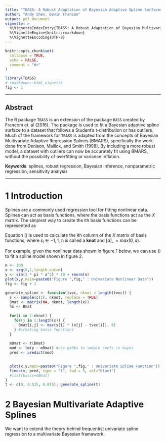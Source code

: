 ```yaml
---
title: "TBASS: A Robust Adaptation of Bayesian Adaptive Spline Surfaces"
author: "Andy Shen, Devin Francom"
output: pdf_document
vignette: >
  %\VignetteIndexEntry{TBASS: A Robust Adaptation of Bayesian Multivariate Adaptive Regression Splines}
  %\VignetteEngine{knitr::rmarkdown}
  %\VignetteEncoding{UTF-8}
---
```


```r
knitr::opts_chunk$set(
  collapse = TRUE,
  echo = FALSE,
  comment = "#>"
)
```

```r
library(TBASS)
# rmarkdown::html_vignette
fig <- 1
```

------------------------

## Abstract

The R package `TBASS` is an extension of the package `BASS` created by Francom et. al (2016). The package is used to fit a Bayesian   adaptive spline surface to a dataset that follows a Student's t-distribution or has outliers. Much of the framework for `TBASS` is adapted from the concepts of Bayesian Multivariate Adaptive Regression Splines (BMARS), specifically the work done from Denison, Mallick, and Smith (1998). By including a more robust model, a dataset with outliers can now be accurately fit using BMARS, without the possibility of overfitting or variance inflation.\newline
  
**Keywords**: splines, robust regression, Bayesian inference, nonparametric regression, sensitivity analysis

------------------------

# 1 Introduction

Splines are a commonly used regression tool for fitting nonlinear data. Splines can act as basis functions, where the basis functions act as the $X$ matrix. The simplest way to create the ith basis functions can be represented as

\begin{equation}
\label{1}
X_{ij} = [s_i(x_{j} - t_{i})]_{+}
\end{equation}

Equation (\ref{1}) is used to calculate the ith column of the $X$ matrix of basis functions, where $s_i \in {-1,1}$, $t_i$ is called a **knot** and $[a]_{+} = max(0, a)$.

For example, given the nonlinear data shown in figure 1 below, we can use (\ref{1}) to fit a spline model shown in figure 2.

```r
n <- 300
x <- seq(0,1,length.out=n)
y <- sin(2 * pi * x^2) * 10 + rnorm(n)
plot(x,y,main=paste0("Figure ",fig," : Univariate Nonlinear Data"))
fig <- fig + 1
```


```r
generate_spline <- function(tvec, nknot = length(tvec)) {
  s <- sample(c(1), nknot, replace = TRUE)
  Bmat <- matrix(NA, nknot, length(x))
  hs <- Bmat
  
  for(i in 1:nknot) {
    for(j in 1:length(x)) {
      Bmat[i,j] <- max(s[i] * (x[j] - tvec[i]), 0)
    } #creating basis functions
  }
  
  mBmat <- t(Bmat)
  mod <- lm(y ~ mBmat) #use gibbs to sample coefs in bayes
  pred <- predict(mod)

  
  plot(x,y,main=paste0("Figure ",fig," : Univariate Spline Function"))
  lines(x, pred, type = "l", lwd = 5, col="blue1")
  #list(basis=mBmat)
}
t <- c(0, 0.525, 0.875); generate_spline(t)
```


\pagebreak

# 2 Bayesian Multivariate Adaptive Splines

We want to extend the theory behind frequentist univariate spline regression to a multivariate Bayesian framework. 

















